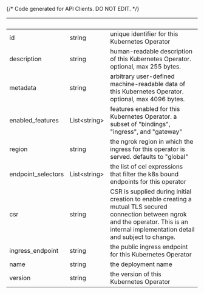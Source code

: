 {/* Code generated for API Clients. DO NOT EDIT. */}

| &nbsp;             | &nbsp;             | &nbsp;                                                                                                                                                                                      |
| ------------------ | ------------------ | ------------------------------------------------------------------------------------------------------------------------------------------------------------------------------------------- |
| id                 | string             | unique identifier for this Kubernetes Operator                                                                                                                                              |
| description        | string             | human-readable description of this Kubernetes Operator. optional, max 255 bytes.                                                                                                            |
| metadata           | string             | arbitrary user-defined machine-readable data of this Kubernetes Operator. optional, max 4096 bytes.                                                                                         |
| enabled_features   | List&lt;string&gt; | features enabled for this Kubernetes Operator. a subset of "bindings", "ingress", and "gateway"                                                                                             |
| region             | string             | the ngrok region in which the ingress for this operator is served. defaults to "global"                                                                                                     |
| endpoint_selectors | List&lt;string&gt; | the list of cel expressions that filter the k8s bound endpoints for this operator                                                                                                           |
| csr                | string             | CSR is supplied during initial creation to enable creating a mutual TLS secured connection between ngrok and the operator. This is an internal implementation detail and subject to change. |
| ingress_endpoint   | string             | the public ingress endpoint for this Kubernetes Operator                                                                                                                                    |
| name               | string             | the deployment name                                                                                                                                                                         |
| version            | string             | the version of this Kubernetes Operator                                                                                                                                                     |
